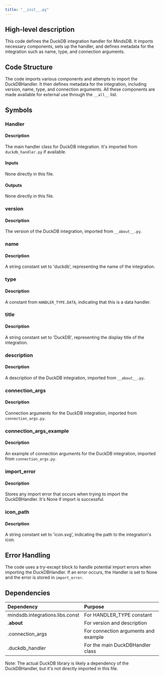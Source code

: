 ```yaml
---
title: "__init__.py"
---
```


## High-level description
This code defines the DuckDB integration handler for MindsDB. It imports necessary components, sets up the handler, and defines metadata for the integration such as name, type, and connection arguments.

## Code Structure
The code imports various components and attempts to import the DuckDBHandler. It then defines metadata for the integration, including version, name, type, and connection arguments. All these components are made available for external use through the `__all__` list.

## Symbols

### Handler
#### Description
The main handler class for DuckDB integration. It's imported from `duckdb_handler.py` if available.

#### Inputs
None directly in this file.

#### Outputs
None directly in this file.

### version
#### Description
The version of the DuckDB integration, imported from `__about__.py`.

### name
#### Description
A string constant set to 'duckdb', representing the name of the integration.

### type
#### Description
A constant from `HANDLER_TYPE.DATA`, indicating that this is a data handler.

### title
#### Description
A string constant set to 'DuckDB', representing the display title of the integration.

### description
#### Description
A description of the DuckDB integration, imported from `__about__.py`.

### connection_args
#### Description
Connection arguments for the DuckDB integration, imported from `connection_args.py`.

### connection_args_example
#### Description
An example of connection arguments for the DuckDB integration, imported from `connection_args.py`.

### import_error
#### Description
Stores any import error that occurs when trying to import the DuckDBHandler. It's None if import is successful.

### icon_path
#### Description
A string constant set to 'icon.svg', indicating the path to the integration's icon.

## Error Handling
The code uses a try-except block to handle potential import errors when importing the DuckDBHandler. If an error occurs, the Handler is set to None and the error is stored in `import_error`.

## Dependencies
| Dependency | Purpose |
|:-----------|:--------|
| mindsdb.integrations.libs.const | For HANDLER_TYPE constant |
| .__about__ | For version and description |
| .connection_args | For connection arguments and example |
| .duckdb_handler | For the main DuckDBHandler class |

Note: The actual DuckDB library is likely a dependency of the DuckDBHandler, but it's not directly imported in this file.